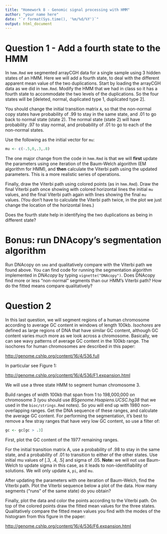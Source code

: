 ```yaml
---
title: "Homework 8 - Genomic signal processing with HMM"
author: "your name here"
date: "`r format(Sys.time(), '%m/%d/%Y')`"
output: html_document
---
```


# Question 1 - Add a fourth state to the HMM

In `hmm.Rmd` we segmented arrayCGH data for a single sample using 3
hidden states of an HMM. Here we will add a fourth state, to deal with
the different apparent mean value of the two duplications.
Start by loading the arrayCGH data as we did in `hmm.Rmd`. Modify the
HMM that we had in class so it has a fourth state to accommodate the
two levels of the duplications. So the four states will be [deleted,
normal, duplicated type 1, duplicated type 2]. 

You should change the initial transition matrix `A`, so that the
non-normal copy states have probability of .99 to stay in the same
state, and .01 to go back to normal state (state 2). The normal state
(state 2) will have probability .97 to stay normal, and probability of
.01 to go to each of the non-normal states.

Use the following as the initial vector for `mu`:

```r
mu <- c(-.5,0,.3,.8) 
```

The one major change from the code in `hmm.Rmd` is that we will **first**
update the parameters using one iteration of the Baum-Welch algorithm
(EM algorithm for HMM), and **then** calculate the Viterbi path using
the updated parameters. This is a more realistic series of
operations. 

Finally, draw the Viterbi path using colored points (as in
`hmm.Rmd`). Draw the final Viterbi path once showing with colored
horizontal lines the initial `mu` values, and the final Viterbi path
again with lines showing the final `mu` values. (You don't have to
calculate the Viterbi path twice, in the plot we just change the
location of the horizontal lines.)

Does the fourth state help in identifying the two duplications as
being in different state?

# Bonus: run DNAcopy's segmentation algorithm

Run DNAcopy on `smo` and qualitatively compare with the Viterbi path
we found above. You can find code for running the segmentation
algorithm implemented in *DNAcopy* by typing
`vignette("DNAcopy")`. Does DNAcopy find more or less "non-normal"
segments than our HMM's Viterbi path? How do the fitted means compare
qualitatively?

# Question 2

In this last question, we will segment regions of a human chromosome
according to average GC content in windows of length
100kb. *Isochores* are defined as large regions of DNA that have
similar GC content, although GC content varies much more as we look
across a chromosome. Basically, we can see wavy patterns of average GC
content in the 100kb range. The isochores for human chromosomes are
described in this paper:

<http://genome.cshlp.org/content/16/4/536.full>

In particular see Figure 1:

<http://genome.cshlp.org/content/16/4/536/F1.expansion.html>

We will use a three state HMM to segment human chromosome 3.

Build ranges of width 100kb that span from 1 to 198,000,000 on
chromosome 3 (you should use *BSgenome.Hsapiens.UCSC.hg38* that we
used in the `bioc/strings.Rmd` notes). So you will end up with 1980
non-overlapping ranges. Get the DNA sequence of these ranges, and
calculate the average GC content. For performing the segmentation,
it's best to remove a few stray ranges that have very low GC content, so
use a filter of:

```r
gc <- gc[gc > .3]
```

First, plot the GC content of the 1977 remaining ranges.

For the initial transition matrix A, use a probability of .98 to stay
in the same state, and a probability of .01 to transition to either of
the other states. Use initial mu values of [.3, .4, .5] and sigma of
.05. **Note:** we will not use Baum-Welch to update sigma in this
case, as it leads to non-identifiability of solutions. We will only
update `A`, `pi`, and `mu`. 

After updating the parameters with one iteration of Baum-Welch, find
the Viterbi path. Plot the Viterbi sequence below a plot of the
data. How many segments ("runs" of the same state) do you obtain?

Finally, plot the data and color the points according to the Viterbi
path. On top of the colored points draw the fitted mean values for the
three states. Qualitatively compare the fitted mean values you find
with the modes of the histogram from this figure in the paper:

<http://genome.cshlp.org/content/16/4/536/F6.expansion.html>
